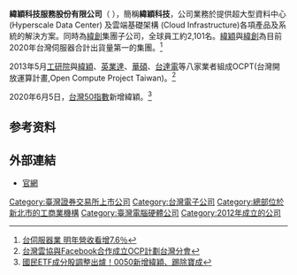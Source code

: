 {{noteTA|G1=IT}}
{{Infobox company
| name = 緯穎科技服務股份有限公司
| name_en = Wiwynn Corporation
| logo = Wiwynn_NAME_Blue_Green.svg
| logo_size = 
| logo_caption = 
| image = 
| image_size = 
| image_caption = 
| caption = 
| type = [[上市公司|上市公司]]
| trading_name = 緯穎科技、Wiwynn
| traded_as = {{twse|6669}}<br/>（2019年3月27日上市）<br/>
| com_code = 
| local_code_name = TW
| local_code = 12868358
| fate = 
| predecessor = 
| successor = 
| foundation = {{Start date|2012|03|03}}<br>（{{age in years and days|2012|3|3|age=no}}）
| defunct = <!-- {{End date|YYYY|MM|DD}} -->
| location = {{ROC-TW}}<br>[[新北市|新北市]]汐止區新台五路一段90號8樓
| locations = 
| area_served = 主要於美洲、歐洲及亞太地區
| founder = 
| key_people = 董事長：[[林憲銘|林憲銘]]<br>副董事長暨執行長：[[洪麗寗|洪麗寗]]<br>總經理：[[張順來|張順來]]
| industry = 電腦及週邊設備業
| products = 資料中心產品
| services = 資料中心產品之設計、製造及服務
| revenue = {{profit}}[[新台幣|新台幣]] 1,869億元（2020年）
| operating_income = 
| net_income = {{profit}}[[新台幣|新台幣]] 112億4185萬元（2020年）
| aum = <!-- Only used with financial services companies -->
| assets = 
| equity = 
| owner = 
| num_employees = 2,101 (2020年)
| parent = [[緯創|緯創]]
| divisions = 
| subsid = 
| homepage = {{URL|https://www.wiwynn.com/}}
| slogan = 
| capital = 
| market_value = {{profit}}新臺幣 1,563億元（2021年1月21日）
| P/E ratio = 
| earnings_per_share = {{profit}}新臺幣 49.25元（2020年）
| Net asset value = 
| accounting_period = 
| major_shareholder = 
| footnotes = 
}}
'''緯穎科技服務股份有限公司'''（ {{twse|6669}}），簡稱'''緯穎科技'''，公司業務於提供超大型資料中心 (Hyperscale Data Center) 及雲端基礎架構 (Cloud Infrastructure)各項產品及系統的解決方案。同時為[[緯創|緯創]]集團子公司，全球員工約2,101名。[[緯穎|緯穎]]與[[緯創|緯創]]為目前2020年台灣伺服器合計出貨量第一的集團。<ref>[https://ctee.com.tw/news/tech/394844.html 台伺服器業 明年營收看增7.6％]</ref>

2013年5月[[工研院|工研院]]與[[緯穎|緯穎]]、[[英業達|英業達]]、[[華碩|華碩]]、[[台達電|台達電]]等八家業者組成OCPT(台灣開放運算計畫,Open Compute Project Taiwan)。<ref>[http://www.ithome.com.tw/node/80535 台灣雲協與Facebook合作成立OCP計劃台灣分會]</ref>

2020年6月5日，[[台灣50指數|台灣50指數]]新增緯穎。<ref>[https://finance.ettoday.net/news/1731109 國民ETF成分股調整出爐！0050新增緯穎、踢除寶成]</ref>

==参考资料==
{{reflist|2}}

== 外部連結 ==
*{{zh-tw}}{{en}}[https://www.wiwynn.com/ 官網]

[[Category:臺灣證券交易所上市公司|Category:臺灣證券交易所上市公司]]
[[Category:台灣電子公司|Category:台灣電子公司]]
[[Category:總部位於新北市的工商業機構|Category:總部位於新北市的工商業機構]]
[[Category:臺灣電腦硬體公司|Category:臺灣電腦硬體公司]]
[[Category:2012年成立的公司|Category:2012年成立的公司]]